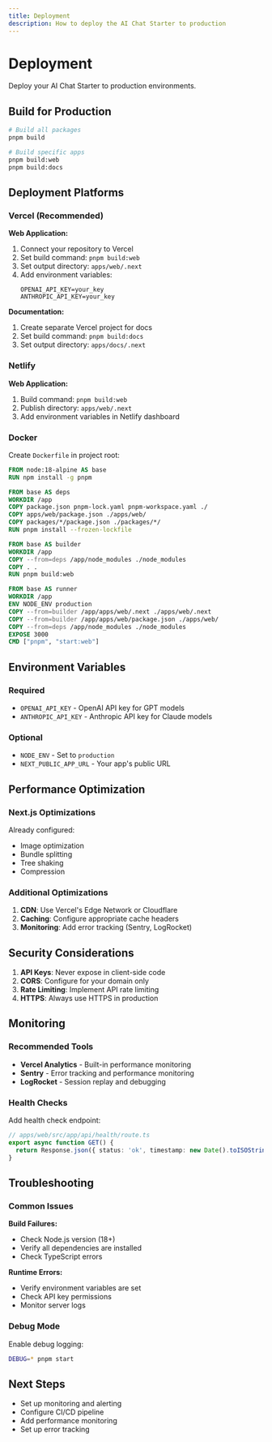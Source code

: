```yaml
---
title: Deployment
description: How to deploy the AI Chat Starter to production
---
```


# Deployment

Deploy your AI Chat Starter to production environments.

## Build for Production

```bash
# Build all packages
pnpm build

# Build specific apps
pnpm build:web
pnpm build:docs
```

## Deployment Platforms

### Vercel (Recommended)

**Web Application:**

1. Connect your repository to Vercel
2. Set build command: `pnpm build:web`
3. Set output directory: `apps/web/.next`
4. Add environment variables:
   ```
   OPENAI_API_KEY=your_key
   ANTHROPIC_API_KEY=your_key
   ```

**Documentation:**

1. Create separate Vercel project for docs
2. Set build command: `pnpm build:docs`
3. Set output directory: `apps/docs/.next`

### Netlify

**Web Application:**

1. Build command: `pnpm build:web`
2. Publish directory: `apps/web/.next`
3. Add environment variables in Netlify dashboard

### Docker

Create `Dockerfile` in project root:

```dockerfile
FROM node:18-alpine AS base
RUN npm install -g pnpm

FROM base AS deps
WORKDIR /app
COPY package.json pnpm-lock.yaml pnpm-workspace.yaml ./
COPY apps/web/package.json ./apps/web/
COPY packages/*/package.json ./packages/*/
RUN pnpm install --frozen-lockfile

FROM base AS builder
WORKDIR /app
COPY --from=deps /app/node_modules ./node_modules
COPY . .
RUN pnpm build:web

FROM base AS runner
WORKDIR /app
ENV NODE_ENV production
COPY --from=builder /app/apps/web/.next ./apps/web/.next
COPY --from=builder /app/apps/web/package.json ./apps/web/
COPY --from=deps /app/node_modules ./node_modules
EXPOSE 3000
CMD ["pnpm", "start:web"]
```

## Environment Variables

### Required

- `OPENAI_API_KEY` - OpenAI API key for GPT models
- `ANTHROPIC_API_KEY` - Anthropic API key for Claude models

### Optional

- `NODE_ENV` - Set to `production`
- `NEXT_PUBLIC_APP_URL` - Your app's public URL

## Performance Optimization

### Next.js Optimizations

Already configured:
- Image optimization
- Bundle splitting
- Tree shaking
- Compression

### Additional Optimizations

1. **CDN**: Use Vercel's Edge Network or Cloudflare
2. **Caching**: Configure appropriate cache headers
3. **Monitoring**: Add error tracking (Sentry, LogRocket)

## Security Considerations

1. **API Keys**: Never expose in client-side code
2. **CORS**: Configure for your domain only
3. **Rate Limiting**: Implement API rate limiting
4. **HTTPS**: Always use HTTPS in production

## Monitoring

### Recommended Tools

- **Vercel Analytics** - Built-in performance monitoring
- **Sentry** - Error tracking and performance monitoring
- **LogRocket** - Session replay and debugging

### Health Checks

Add health check endpoint:

```typescript
// apps/web/src/app/api/health/route.ts
export async function GET() {
  return Response.json({ status: 'ok', timestamp: new Date().toISOString() });
}
```

## Troubleshooting

### Common Issues

**Build Failures:**
- Check Node.js version (18+)
- Verify all dependencies are installed
- Check TypeScript errors

**Runtime Errors:**
- Verify environment variables are set
- Check API key permissions
- Monitor server logs

### Debug Mode

Enable debug logging:

```bash
DEBUG=* pnpm start
```

## Next Steps

- Set up monitoring and alerting
- Configure CI/CD pipeline
- Add performance monitoring
- Set up error tracking